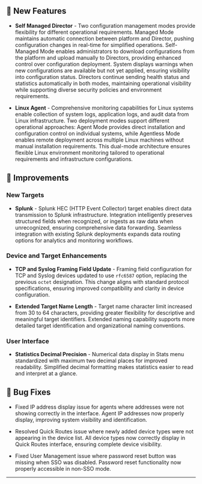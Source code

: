 ## :rocket: New Features

- **Self Managed Director** - Two configuration management modes provide flexibility for different operational requirements. Managed Mode maintains automatic connection between platform and Director, pushing configuration changes in real-time for simplified operations. Self-Managed Mode enables administrators to download configurations from the platform and upload manually to Directors, providing enhanced control over configuration deployment. System displays warnings when new configurations are available but not yet applied, ensuring visibility into configuration status. Directors continue sending health status and statistics automatically in both modes, maintaining operational visibility while supporting diverse security policies and environment requirements.

- **Linux Agent** - Comprehensive monitoring capabilities for Linux systems enable collection of system logs, application logs, and audit data from Linux infrastructure. Two deployment modes support different operational approaches: Agent Mode provides direct installation and configuration control on individual systems, while Agentless Mode enables remote deployment across multiple Linux machines without manual installation requirements. This dual-mode architecture ensures flexible Linux environment monitoring tailored to operational requirements and infrastructure configurations.

## :wrench: Improvements

### New Targets

- **Splunk** - Splunk HEC (HTTP Event Collector) target enables direct data transmission to Splunk infrastructure. Integration intelligently preserves structured fields when recognized, or ingests as raw data when unrecognized, ensuring comprehensive data forwarding. Seamless integration with existing Splunk deployments expands data routing options for analytics and monitoring workflows.

### Device and Target Enhancements

- **TCP and Syslog Framing Field Update** - Framing field configuration for TCP and Syslog devices updated to use `rfc6587` option, replacing the previous `octet` designation. This change aligns with standard protocol specifications, ensuring improved compatibility and clarity in device configuration.

- **Extended Target Name Length** - Target name character limit increased from 30 to 64 characters, providing greater flexibility for descriptive and meaningful target identifiers. Extended naming capability supports more detailed target identification and organizational naming conventions.

### User Interface

- **Statistics Decimal Precision** - Numerical data display in Stats menu standardized with maximum two decimal places for improved readability. Simplified decimal formatting makes statistics easier to read and interpret at a glance.

## :bug: Bug Fixes

- Fixed IP address display issue for agents where addresses were not showing correctly in the interface. Agent IP addresses now properly display, improving system visibility and identification.

- Resolved Quick Routes issue where newly added device types were not appearing in the device list. All device types now correctly display in Quick Routes interface, ensuring complete device visibility.

- Fixed User Management issue where password reset button was missing when SSO was disabled. Password reset functionality now properly accessible in non-SSO mode.

---
